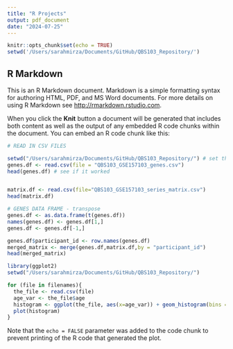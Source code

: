 ```yaml
---
title: "R Projects"
output: pdf_document
date: "2024-07-25"
---
```


```r
knitr::opts_chunk$set(echo = TRUE)
setwd('/Users/sarahmirza/Documents/GitHub/QBS103_Repository/')
```

## R Markdown

This is an R Markdown document. Markdown is a simple formatting syntax for authoring HTML, PDF, and MS Word documents. For more details on using R Markdown see <http://rmarkdown.rstudio.com>.

When you click the **Knit** button a document will be generated that includes both content as well as the output of any embedded R code chunks within the document. You can embed an R code chunk like this:

```r
# READ IN CSV FILES

setwd("/Users/sarahmirza/Documents/GitHub/QBS103_Repository/") # set the working directory
genes.df <- read.csv(file = "QBS103_GSE157103_genes.csv") 
head(genes.df) # see if it worked


matrix.df <- read.csv(file="QBS103_GSE157103_series_matrix.csv")
head(matrix.df)

```
```r
# GENES DATA FRAME - transpose
genes.df <- as.data.frame(t(genes.df))
names(genes.df) <- genes.df[1,]
genes.df <- genes.df[-1,]
```

```r
genes.df$participant_id <- row.names(genes.df)
merged_matrix <- merge(genes.df,matrix.df,by = "participant_id")
head(merged_matrix)
```


```r
library(ggplot2)
setwd("/Users/sarahmirza/Documents/GitHub/QBS103_Repository/")

for (file in filenames){
  the_file <- read.csv(file) 
  age_var <- the_file$age
  histogram <- ggplot(the_file, aes(x=age_var)) + geom_histogram(bins = 10, fill = "darkgreen")
  plot(histogram)
}
```

Note that the `echo = FALSE` parameter was added to the code chunk to prevent printing of the R code that generated the plot.
